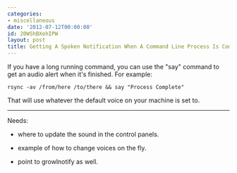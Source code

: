 ```yaml
---
categories:
- miscellaneous
date: '2012-07-12T00:00:00'
id: 20WShBXehIPW
layout: post
title: Getting A Spoken Notification When A Command Line Process Is Complete
---
```


If you have a long running command, you can use the "say" command to get an audio alert when it's finished. For example:

	rsync -av /from/here /to/there && say "Process Complete"
	
That will use whatever the default voice on your machine is set to. 

---

Needs:

- where to update the sound in the control panels. 

- example of how to change voices on the fly. 

- point to growlnotify as well.